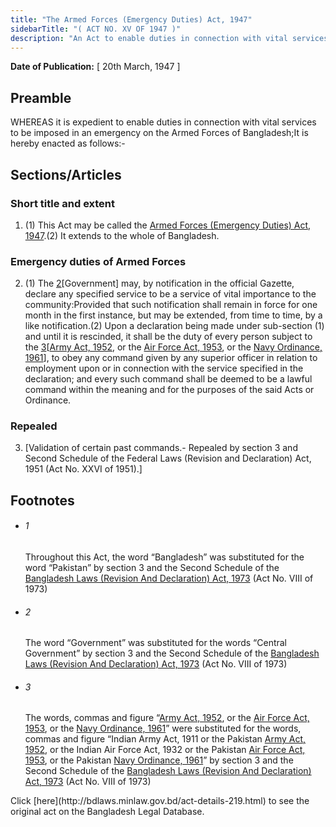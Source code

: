 ```yaml
---
title: "The Armed Forces (Emergency Duties) Act, 1947"
sidebarTitle: "( ACT NO. XV OF 1947 )"
description: "An Act to enable duties in connection with vital services to be imposed in an emergency on the Armed Forces of Bangladesh.1♣"
---
```


**Date of Publication:** [ 20th March, 1947 ]

## Preamble

WHEREAS it is expedient to enable duties in connection with vital services to be imposed in an emergency on the Armed Forces of Bangladesh;It is hereby enacted as follows:-

## Sections/Articles

### Short title and extent

1. (1) This Act may be called the [Armed Forces (Emergency Duties) Act, 1947](/laws/volume-10/act-219 "Armed Forces (Emergency Duties) Act, 1947").(2) It extends to the whole of Bangladesh.

### Emergency duties of Armed Forces

2. (1) The [2](1)[Government] may, by notification in the official Gazette, declare any specified service to be a service of vital importance to the community:Provided that such notification shall remain in force for one month in the first instance, but may be extended, from time to time, by a like notification.(2) Upon a declaration being made under sub-section (1) and until it is rescinded, it shall be the duty of every person subject to the [3](2)[[Army Act, 1952](/laws/volume-11/act-248 "Army Act, 1952"), or the [Air Force Act, 1953](/laws/volume-11/act-256 "Air Force Act, 1953"), or the [Navy Ordinance, 1961](/laws/volume-12/act-310 "Navy Ordinance, 1961")], to obey any command given by any superior officer in relation to employment upon or in connection with the service specified in the declaration; and every such command shall be deemed to be a lawful command within the meaning and for the purposes of the said Acts or Ordinance.

### Repealed

3. [Validation of certain past commands.- Repealed by section 3 and Second Schedule of the Federal Laws (Revision and Declaration) Act, 1951 (Act No. XXVI of 1951).]

## Footnotes

- ###### 1

  Throughout this Act, the word “Bangladesh” was substituted for the word “Pakistan” by section 3 and the Second Schedule of the [Bangladesh Laws (Revision And Declaration) Act, 1973](/laws/volume-17/act-430 "Bangladesh Laws (Revision And Declaration) Act, 1973") (Act No. VIII of 1973)

- ###### 2

  The word “Government” was substituted for the words “Central Government” by section 3 and the Second Schedule of the [Bangladesh Laws (Revision And Declaration) Act, 1973](/laws/volume-17/act-430 "Bangladesh Laws (Revision And Declaration) Act, 1973") (Act No. VIII of 1973)

- ###### 3

  The words, commas and figure “[Army Act, 1952](/laws/volume-11/act-248 "Army Act, 1952"), or the [Air Force Act, 1953](/laws/volume-11/act-256 "Air Force Act, 1953"), or the [Navy Ordinance, 1961](/laws/volume-12/act-310 "Navy Ordinance, 1961")” were substituted for the words, commas and figure “Indian Army Act, 1911 or the Pakistan [Army Act, 1952](/laws/volume-11/act-248 "Army Act, 1952"), or the Indian Air Force Act, 1932 or the Pakistan [Air Force Act, 1953](/laws/volume-11/act-256 "Air Force Act, 1953"), or the Pakistan [Navy Ordinance, 1961](/laws/volume-12/act-310 "Navy Ordinance, 1961")” by section 3 and the Second Schedule of the [Bangladesh Laws (Revision And Declaration) Act, 1973](/laws/volume-17/act-430 "Bangladesh Laws (Revision And Declaration) Act, 1973") (Act No. VIII of 1973)

<Note>
  Click [here](http://bdlaws.minlaw.gov.bd/act-details-219.html) to see the original act on the Bangladesh Legal Database.
</Note>
